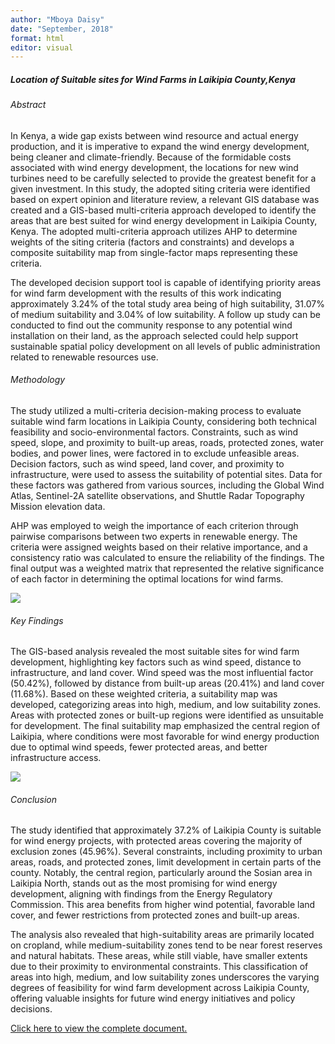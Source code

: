 ```yaml
---
author: "Mboya Daisy"
date: "September, 2018"
format: html
editor: visual
---
```


##### Location of Suitable sites for Wind Farms in Laikipia County,Kenya

###### Abstract

In Kenya, a wide gap exists between wind resource and actual energy production, and it is imperative to expand the wind energy development, being cleaner and climate-friendly. Because of the formidable costs associated with wind energy development, the locations for new wind turbines need to be carefully selected to provide the greatest benefit for a given investment. In this study, the adopted siting criteria were identified based on expert opinion and literature review, a relevant GIS database was created and a GIS-based multi-criteria approach developed to identify the areas that are best suited for wind energy development in Laikipia County, Kenya. The adopted multi-criteria approach utilizes AHP to determine weights of the siting criteria (factors and constraints) and develops a composite suitability map from single-factor maps representing these criteria.

The developed decision support tool is capable of identifying priority areas for wind farm development with the results of this work indicating approximately 3.24% of the total study area being of high suitability, 31.07% of medium suitability and 3.04% of low suitability. A follow up study can be conducted to find out the community response to any potential wind installation on their land, as the approach selected could help support sustainable spatial policy development on all levels of public administration related to renewable resources use.

###### Methodology

The study utilized a multi-criteria decision-making process to evaluate suitable wind farm locations in Laikipia County, considering both technical feasibility and socio-environmental factors. Constraints, such as wind speed, slope, and proximity to built-up areas, roads, protected zones, water bodies, and power lines, were factored in to exclude unfeasible areas. Decision factors, such as wind speed, land cover, and proximity to infrastructure, were used to assess the suitability of potential sites. Data for these factors was gathered from various sources, including the Global Wind Atlas, Sentinel-2A satellite observations, and Shuttle Radar Topography Mission elevation data.

AHP was employed to weigh the importance of each criterion through pairwise comparisons between two experts in renewable energy. The criteria were assigned weights based on their relative importance, and a consistency ratio was calculated to ensure the reliability of the findings. The final output was a weighted matrix that represented the relative significance of each factor in determining the optimal locations for wind farms.

![](images/Summary%20of%20methodology.jpg)

###### Key Findings

The GIS-based analysis revealed the most suitable sites for wind farm development, highlighting key factors such as wind speed, distance to infrastructure, and land cover. Wind speed was the most influential factor (50.42%), followed by distance from built-up areas (20.41%) and land cover (11.68%). Based on these weighted criteria, a suitability map was developed, categorizing areas into high, medium, and low suitability zones. Areas with protected zones or built-up regions were identified as unsuitable for development. The final suitability map emphasized the central region of Laikipia, where conditions were most favorable for wind energy production due to optimal wind speeds, fewer protected areas, and better infrastructure access.

![](images/Findings.png)

###### Conclusion

The study identified that approximately 37.2% of Laikipia County is suitable for wind energy projects, with protected areas covering the majority of exclusion zones (45.96%). Several constraints, including proximity to urban areas, roads, and protected zones, limit development in certain parts of the county. Notably, the central region, particularly around the Sosian area in Laikipia North, stands out as the most promising for wind energy development, aligning with findings from the Energy Regulatory Commission. This area benefits from higher wind potential, favorable land cover, and fewer restrictions from protected zones and built-up areas.

The analysis also revealed that high-suitability areas are primarily located on cropland, while medium-suitability zones tend to be near forest reserves and natural habitats. These areas, while still viable, have smaller extents due to their proximity to environmental constraints. This classification of areas into high, medium, and low suitability zones underscores the varying degrees of feasibility for wind farm development across Laikipia County, offering valuable insights for future wind energy initiatives and policy decisions.

[Click here to view the complete document.](https://drive.google.com/file/d/1_Mw5AvKJ1xsqyEmQ1kWRVylCK-qjVttM/view?usp=sharing)
